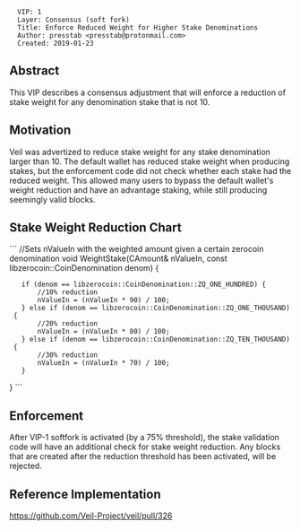 <pre>
  VIP: 1
  Layer: Consensus (soft fork)
  Title: Enforce Reduced Weight for Higher Stake Denominations
  Author: presstab <presstab@protonmail.com>
  Created: 2019-01-23
</pre>

==Abstract==

This VIP describes a consensus adjustment that will enforce a reduction of stake weight for any denomination stake that is not 10.

==Motivation==

Veil was advertized to reduce stake weight for any stake denomination larger than 10. The default wallet has reduced stake weight when producing stakes, but the enforcement code did not check whether each stake had the reduced weight. This allowed many users to bypass the default wallet's weight reduction and have an advantage staking, while still producing seemingly valid blocks.

==Stake Weight Reduction Chart==

```
//Sets nValueIn with the weighted amount given a certain zerocoin denomination
void WeightStake(CAmount& nValueIn, const libzerocoin::CoinDenomination denom)
{
    if (denom == libzerocoin::CoinDenomination::ZQ_ONE_HUNDRED) {
        //10% reduction
        nValueIn = (nValueIn * 90) / 100;
    } else if (denom == libzerocoin::CoinDenomination::ZQ_ONE_THOUSAND) {
        //20% reduction
        nValueIn = (nValueIn * 80) / 100;
    } else if (denom == libzerocoin::CoinDenomination::ZQ_TEN_THOUSAND) {
        //30% reduction
        nValueIn = (nValueIn * 70) / 100;
    }
}
```

==Enforcement==

After VIP-1 softfork is activated (by a 75% threshold), the stake validation code will have an additional check for stake weight reduction. Any blocks that are created after the reduction threshold has been activated, will be rejected.

==Reference Implementation==

https://github.com/Veil-Project/veil/pull/326

